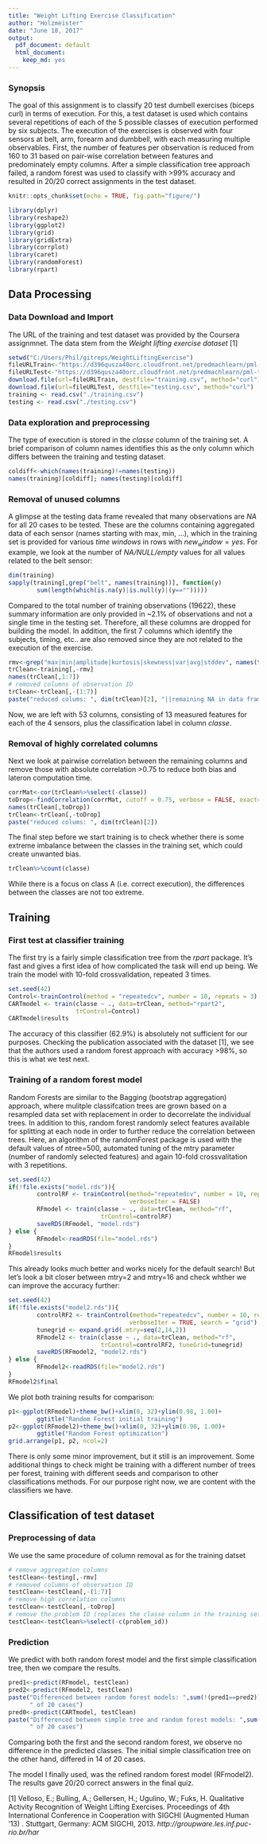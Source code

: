 ```yaml
---
title: "Weight Lifting Exercise Classification"
author: "Holzmeister"
date: "June 18, 2017"
output:
  pdf_document: default
  html_document:
    keep_md: yes
---
```


### Synopsis
The goal of this assignment is to classify 20 test dumbell exercises (biceps curl) 
in terms of execution. For this, a test dataset is used which contains several repetitions 
of each of the 5 possible classes of execution performed by six subjects. The execution
of the exercises is observed with four sensors at belt, arm, forearm and dumbbell, with
each measuring multiple observables. 
First, the number of features per observation is reduced from 160 to 31 based on pair-wise
correlation between features and predominately empty columns. After a simple 
classification tree approach failed, a random forest was used to classify with
>99% accuracy and resulted in 20/20 correct assignments in the test dataset.


```r
knitr::opts_chunk$set(echo = TRUE, fig.path="figure/")
```

```r
library(dplyr)
library(reshape2)
library(ggplot2)
library(grid)
library(gridExtra)
library(corrplot)
library(caret)
library(randomForest)
library(rpart)
```


## Data Processing

### Data Download and Import

The URL of the training and test dataset was provided by the Coursera assignmnet.
The data stem from the *Weight lifting exercise dataset* [1]


```r
setwd("C:/Users/Phil/gitreps/WeightLiftingExercise")
fileURLTrain<-"https://d396qusza40orc.cloudfront.net/predmachlearn/pml-training.csv"
fileURLTest<-"https://d396qusza40orc.cloudfront.net/predmachlearn/pml-testing.csv"
download.file(url=fileURLTrain, destfile="training.csv", method="curl")
download.file(url=fileURLTest, destfile="testing.csv", method="curl")
training <- read.csv("./training.csv")
testing <- read.csv("./testing.csv")

```

### Data exploration and preprocessing

The type of execution is stored in the *classe* column of the training set. A brief
comparison of column names identifies this as the only column which differs
between the training and testing dataset.

```r
coldiff<-which(names(training)!=names(testing))
names(training)[coldiff]; names(testing)[coldiff]
```

### Removal of unused columns

A glimpse at the testing data frame revealed that many observations are *NA* for all
20 cases to be tested. These are the columns containing aggregated data of each sensor
(names starting with max, min, ...), which in the training set is provided for various 
*time windows* in rows with $new_window=yes$. For example, we look at the number of 
*NA/NULL/empty* values for all values related to the belt sensor:

```r
dim(training)
sapply(training[,grep("belt", names(training))], function(y) 
        sum(length(which(is.na(y)|is.null(y)|(y=="")))))
```

Compared to the total number of training observations (19622), these summary information are only provided
in ~2.1% of observations and not a single time in the testing set. Therefore, all these
columns are dropped for building the model. In addition, the first 7 columns which identify
the subjects, timing, etc.. are also removed since they are not related to the execution of the
exercise.


```r
rmv<-grep("max|min|amplitude|kurtosis|skewness|var|avg|stddev", names(training))
trClean<-training[,-rmv]
names(trClean[,1:7])
# removed columns of observation ID
trClean<-trClean[,-(1:7)]
paste("reduced colums: ", dim(trClean)[2], "||remaining NA in data frame: ", sum(is.na(trClean)))

```

Now, we are left with 53 columns, consisting of 13 measured features for each of the 4 sensors, 
plus the classification label in column *classe*.

### Removal of highly correlated columns

Next we look at pairwise correlation between the remaining columns and remove those with
absolute correlation >0.75 to reduce both bias and lateron computation time.

```r
corrMat<-cor(trClean%>%select(-classe))
toDrop<-findCorrelation(corrMat, cutoff = 0.75, verbose = FALSE, exact=TRUE)
names(trClean[,toDrop])
trClean<-trClean[,-toDrop]
paste("reduced colums: ", dim(trClean)[2])
```

The final step before we start training is to check whether there is some extreme
imbalance between the classes in the training set, which could create unwanted bias.
```r
trClean%>%count(classe) 
```
While there is a focus on class A (i.e. correct execution), the differences 
between the classes are not too extreme.

## Training
### First test at classifier training
The first try is a fairly simple classification tree from the *rpart* package. It's
fast and gives a first idea of how complicated the task will end up being.
We train the model with 10-fold crossvalidation, repeated 3 times.

```r
set.seed(42)
Control<-trainControl(method = "repeatedcv", number = 10, repeats = 3)
CARTmodel <- train(classe ~ ., data=trClean, method="rpart2",
                   trControl=Control)
CARTmodel$results
```

The accuracy of this classifier (62.9%) is absolutely not sufficient for our purposes.
Checking the publication associated with the dataset [1], we see that the authors
used a random forest approach with accuracy >98%, so this is what we test next.

### Training of a random forest model
Random Forests are similar to the Bagging (bootstrap aggregation) approach, where 
mulitple classifcation trees are grown based on a resampled data set
with replacement in order to decorrelate the individual trees. In addition to this, random 
forest randomly select features available for splitting at each node in order to 
further reduce the correlation between trees. Here, an algorithm of the randomForest package
is used with the default values of ntree=500, automated tuning of the mtry parameter (number
of randomly selected features) and again 10-fold crossvalitation with 3 repetitions. 

```r
set.seed(42)
if(!file.exists("model.rds")){
        controlRF <- trainControl(method="repeatedcv", number = 10, repeats = 3, 
                                  verboseIter = FALSE)
        RFmodel <- train(classe ~ ., data=trClean, method="rf",
                          trControl=controlRF)
        saveRDS(RFmodel, "model.rds")
} else {
        RFmodel<-readRDS(file="model.rds")
}
RFmodel$results
```

This already looks much better and works nicely for the default search! 
But let's look a bit closer between mtry=2 and mtry=16 and check whther 
we can improve the accuracy further:

```r
set.seed(42)
if(!file.exists("model2.rds")){
        controlRF2 <- trainControl(method="repeatedcv", number = 10, repeats = 3, 
                                  verboseIter = TRUE, search = "grid")
        tunegrid <- expand.grid(.mtry=seq(2,14,2))
        RFmodel2 <- train(classe ~ ., data=trClean, method="rf",
                          trControl=controlRF2, tuneGrid=tunegrid)
        saveRDS(RFmodel2, "model2.rds")
} else {
        RFmodel2<-readRDS(file="model2.rds")
}
RFmodel2$final
```

We plot both training results for comparison:

```r
p1<-ggplot(RFmodel)+theme_bw()+xlim(0, 32)+ylim(0.98, 1.00)+
        ggtitle("Random Forest initial training")
p2<-ggplot(RFmodel2)+theme_bw()+xlim(0, 32)+ylim(0.98, 1.00)+
        ggtitle("Random Forest optimization")
grid.arrange(p1, p2, ncol=2)
```

There is only some minor improvement, but it still is an improvement. Some additional
things to check might be training with a different number of trees per forest, training
with different seeds and comparison to other classifications methods. For our purpose
right now, we are content with the classifiers we have.

## Classification of test dataset
### Preprocessing of data
We use the same procedure of column removal as for the training datset
```r
# remove aggregation columns
testClean<-testing[,-rmv]
# removed columns of observation ID
testClean<-testClean[,-(1:7)]
# remove high correlation columns
testClean<-testClean[,-toDrop]
# remove the problem ID (replaces the classe column in the training set)
testClean<-testClean%>%select(-c(problem_id))
```

### Prediction
We predict with both random forest model and the first simple classification tree,
then we compare the results.
```r
pred1<-predict(RFmodel, testClean)
pred2<-predict(RFmodel2, testClean)
paste("Differenced between random forest models: ",sum(!(pred1==pred2)),
      " of 20 cases")
pred0<-predict(CARTmodel, testClean)
paste("Differenced between simple tree and random forest models: ",sum(!(pred0==pred2)),
      " of 20 cases")
```
Comparing both the first and the second random forest, we observe no difference
in the predicted classes. The initial simple classification tree on the other hand,
differed in 14 of 20 cases.

The model I finally used, was the refined random forest model (RFmodel2). The results
gave 20/20 correct answers in the final quiz.


[1] Velloso, E.; Bulling, A.; Gellersen, H.; Ugulino, W.; Fuks, H. Qualitative Activity Recognition of Weight Lifting Exercises. Proceedings of 4th International Conference in Cooperation with SIGCHI (Augmented Human '13) . Stuttgart, Germany: ACM SIGCHI, 2013. *http://groupware.les.inf.puc-rio.br/har* 